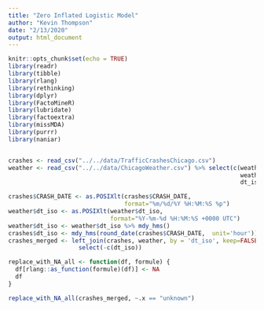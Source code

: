 ```yaml
---
title: "Zero Inflated Logistic Model"
author: "Kevin Thompson"
date: "2/13/2020"
output: html_document
---
```


```r
knitr::opts_chunk$set(echo = TRUE)
library(readr)
library(tibble)
library(rlang)
library(rethinking)
library(dplyr)
library(FactoMineR)
library(lubridate)
library(factoextra)
library(missMDA)
library(purrr)
library(naniar)


crashes <- read_csv("../../data/TrafficCrashesChicago.csv")
weather <- read_csv("../../data/ChicagoWeather.csv") %>% select(c(weather_main,
                                                                  weather_description,
                                                                  dt_iso))
```


```r
crashes$CRASH_DATE <- as.POSIXlt(crashes$CRASH_DATE,
                                 format="%m/%d/%Y %H:%M:%S %p")
weather$dt_iso <- as.POSIXlt(weather$dt_iso,
                             format="%Y-%m-%d %H:%M:%S +0000 UTC")
weather$dt_iso <- weather$dt_iso %>% mdy_hms()
crashes$dt_iso <- mdy_hms(round_date(crashes$CRASH_DATE,  unit='hour'))
crashes_merged <- left_join(crashes, weather, by = 'dt_iso', keep=FALSE) %>%
                    select(-c(dt_iso))
```



```r
replace_with_NA_all <- function(df, formule) {
  df[rlang::as_function(formule)(df)] <- NA
  df
}

replace_with_NA_all(crashes_merged, ~.x == "unknown")


```

